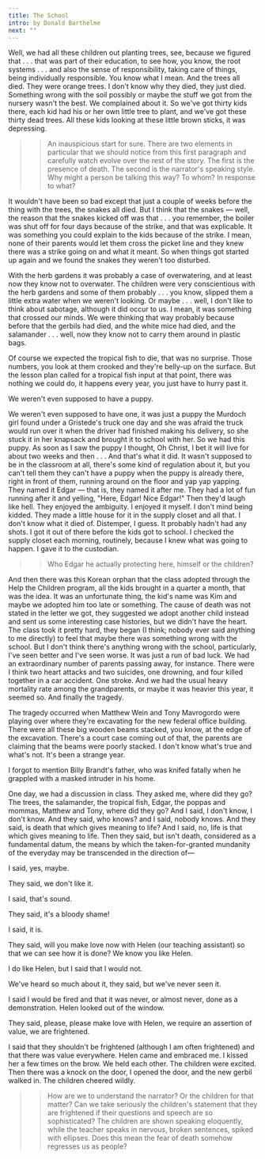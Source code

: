 ```yaml
---
title: The School
intro: by Donald Barthelme
next: ""
---
```


Well, we had all these children out planting trees, see, because we figured that . .  . that was part of their education, to see how, you know, the root systems . . . and also the sense of respon­sibility, taking care of things, being individually responsible. You know what I mean. And the trees all died. They were orange trees. I don't know why they died, they just died. Something wrong with the soil possibly or maybe the stuff we got from the nursery wasn't the best. We complained about it. So we've got thirty kids there, each kid had his or her own little tree to plant, and we've got these thirty dead trees. All these kids looking at these little brown sticks, it was depressing.

>> An <Def content="unpromising" user={user} location={path}>inauspicious</Def> start for sure. There are two elements in particular that we should notice from this first paragraph and carefully watch evolve over the rest of the story. The first is the presence of death. The second is the narrator's speaking style. Why might a person be talking this way? To whom? In response to what?

It wouldn't have been so bad except that just a couple of weeks before the thing with the trees, the snakes all died. But I think that the snakes — well, the reason that the snakes kicked off was that . . . you remember, the boiler was shut off for four days because of the strike, and that was <Def content="explainable; note: the word is more often found in the negative -- inexplicable" user={user} location={path}>explicable</Def>. It was something you could explain to the kids because of the strike. I mean, none of their parents would let them cross the picket line and they knew there was a strike going on and what it meant. So when things got started up again and we found the snakes they weren't too disturbed.

With the herb gardens it was probably a case of overwatering, and at least now they know not to overwater. The children were very <Def content="careful with regard to; thoughtful about" user={user} location={path}>conscientious</Def> with the herb gardens and some of them probably . . . you know, slipped them a little extra water when we weren't looking. Or maybe . . . well, I don't like to think about sabotage, although it did occur to us. I mean, it was something that crossed our minds. We were thinking that way probably because before that the <Def content="a rodent a bit like a hamster">gerbils</Def> had died, and the white mice had died, and the salamander . . . well, now they know not to carry them around in plastic bags.

Of course we expected the tropical fish to die, that was no surprise. Those numbers, you look at them crooked and they're belly-up on the surface. But the lesson plan called for a tropical­ fish input at that point, there was nothing we could do, it happens every year, you just have to hurry past it.

We weren't even supposed to have a puppy.

We weren't even supposed to have one, it was just a puppy the Murdoch girl found under a <Def content="New York supermarket chain">Gristede's</Def> truck one day and she was afraid the truck would run over it when the driver had finished making his delivery, so she stuck it in her <Def content="backpack" user={user} location={path}>knapsack</Def> and brought it to school with her. So we had this puppy. As soon as I saw the puppy I thought, Oh Christ, I bet it will live for about two weeks and then . . . And that's what it did. It wasn't supposed to be in the classroom at all, there's some kind of regulation about it, but you can't tell them they can't have a puppy when the puppy is already there, right in front of them, running around on the floor and yap yap yapping. They named it Edgar — that is, they named it after me. They had a lot of fun running after it and yelling, "Here, Edgar! Nice Edgar!" Then they'd laugh like hell. They enjoyed the <Def content="a state of having more than one meaning/interpretation" user={user} location={path}>ambiguity</Def>. I enjoyed it myself. I don't mind being kidded. They made a little house for it in the supply closet and all that. I don't know what it died of. <Def content="viral disease of some animals, particularly dogs">Distemper</Def>, I guess. It probably hadn't had any shots. I got it out of there before the kids got to school. I checked the supply closet each morning, routinely, because I knew what was going to happen. I gave it to the custodian.

>> Who Edgar he actually protecting here, himself or the children?

And then there was this Korean orphan that the class adopted through the Help the Children program, all the kids brought in a quarter a month, that was the idea. It was an unfortunate thing, the kid's name was Kim and maybe we adopted him too late or something. The cause of death was not stated in the letter we got, they suggested we adopt another child instead and sent us some interesting case histories, but we didn't have the heart. The class took it pretty hard, they began (I think; nobody ever said anything to me directly) to feel that maybe there was something wrong with the school. But I don't think there's anything wrong with the school, particularly, I've seen better and I've seen worse. It was just a run of bad luck. We had an extraordinary number of parents passing away, for instance. There were I think two heart attacks and two suicides, one drowning, and four killed together in a car accident. One stroke. And we had the usual heavy mortality rate among the grandparents, or maybe it was heavier this year, it seemed so. And finally the tragedy.

The tragedy occurred when Matthew Wein and Tony Mavrogordo were playing over where they're excavating for the new federal office building. There were all these big wooden beams stacked, you know, at the edge of the excavation. There's a court case coming out of that, the parents are claiming that the beams were poorly stacked. I don't know what's true and what's not. It's been a strange year.

I forgot to mention Billy Brandt's father, who was knifed fatally when he grappled with a masked intruder in his home.

One day, we had a discussion in class. They asked me, where did they go? The trees, the salamander, the tropical fish, Edgar, the poppas and mommas, Matthew and Tony, where did they go? And I said, I don't know, I don't know. And they said, who knows? and I said, nobody knows. And they said, is death that which gives meaning to life? And I said, no, life is that which gives meaning to life. Then they said, but isn't death, considered as a fundamental <Def content="singular of 'data'; the first and establishing point in a scale" user={user} location={path}>datum</Def>, the means by which the taken-for-granted <Def content="dull; related to Earth, rather than the heavens" user={user} location={path}>mundanity</Def> of the everyday may be transcended in the direction of—

I said, yes, maybe. 

They said, we don't like it. 

I said, that's <Def content="here: reasonable" user={user} location={path}>sound</Def>.

They said, it's a bloody shame!

I said, it is.

They said, will you make love now with Helen (our teaching assistant) so that we can see how it is done? We know you like Helen.

l do like Helen, but I said that I would not.

We've heard so much about it, they said, but we've never seen it.

I said I would be fired and that it was never, or almost never, done as a demonstration. Helen looked out of the window.

They said, please, please make love with Helen, we require an assertion of value, we are frightened.

I said that they shouldn't be frightened (although I am often frightened) and that there was value everywhere. Helen came and embraced me. I kissed her a few times on the brow. We held each other. The children were excited. Then there was a knock on the door, I opened the door, and the new gerbil walked in. The chil­dren cheered wildly.

>> How are we to understand the narrator? Or the children for that matter? Can we take seriously the children's statement that they are frightened if their questions and speech are so sophisticated? The children are shown speaking eloquently, while the teacher speaks in nervous, broken sentences, spiked with ellipses. Does this mean the fear of death somehow regresses us as people?